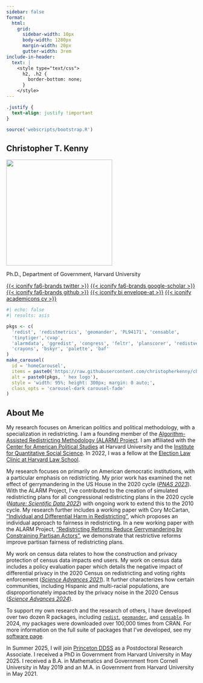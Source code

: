 ```yaml
---
sidebar: false
format: 
  html:
    grid:
      sidebar-width: 10px
      body-width: 1280px
      margin-width: 20px
      gutter-width: 3rem
include-in-header:
  text: |
    <style type="text/css">
      h2, .h2 {
        border-bottom: none;
      }
    </style>
---
```


```css
.justify {
  text-align: justify !important
}
```

```r
source('webscripts/bootstrap.R')
```

:::::: {.column-screen-inset}

::::: {.grid}

:::: {.g-col-12 .g-col-sm-4}

::: {.text-center}

# Christopher T. Kenny

![](figs/ckenny_small.webp){width=20em}



Ph.D., Department of Government, Harvard University

[{{< iconify fa6-brands twitter >}}](https://twitter.com/Chris_T_Kenny){.btn .btn-outline-primary .btn role="button"} [{{< iconify fa6-brands google-scholar >}}](https://scholar.google.com/citations?user=uVUhHXAAAAAJ){.btn .btn-outline-primary .btn role="button"} [{{< iconify fa6-brands github >}}](https://github.com/christopherkenny){.btn .btn-outline-primary .btn role="button"} [{{< iconify bi envelope-at >}}](mailto:christopherkenny@fas.harvard.edu){.btn .btn-outline-primary .btn role="button"} [{{< iconify academicons cv >}}](cv/kenny_cv.pdf){.btn .btn-outline-primary .btn role="button"}


```r
#| echo: false
#| results: asis

pkgs <- c(
  'redist', 'redistmetrics', 'geomander', 'PL94171', 'censable',
  'tinytiger','cvap', 
  'alarmdata', 'ggredist', 'congress', 'feltr', 'planscorer', 'redistverse',
  'crayons', 'bskyr', 'palette', 'baf'
)
make_carousel(
  id = 'homeCarousel',
  items = paste0('https://raw.githubusercontent.com/christopherkenny/christopherkenny.github.io/main/hexes/hex_', pkgs, '.png'),
  alt = paste0(pkgs, ' hex logo'),
  style = 'width: 95%; height: 300px; margin: 0 auto;',
  class_opts = 'carousel-dark carousel-fade'
)
```

:::

::::

:::: {.g-col-12 .g-col-sm-8}

::: {.justify}

# About Me

My research focuses on American politics and political methodology, with a specialization in redistricting. 
I am a founding member of the [Algorithm-Assisted Redistricting Methodology (ALARM) Project](https://alarm-redist.github.io/). 
I am affiliated with the [Center for American Political Studies](https://caps.gov.harvard.edu/) at Harvard University and the [Institute for Quantitative Social Science](https://www.iq.harvard.edu/). 
In 2022, I was a fellow at the [Election Law Clinic at Harvard Law School](https://www.hlselectionlaw.org/).

My research focuses on primarily on American democratic institutions, with a particular emphasis on redistricting. 
My prior work has examined the net effect of gerrymandering in the US House in the 2020 cycle ([*PNAS 2023*](research.html#widespread-partisan-gerrymandering-mostly-cancels-nationally-but-reduces-electoral-competition)).
With the ALARM Project, I've contributed to the creation of simulated redistricting plans for all congressional redistricting plans in the 2020 cycle ([*Nature: Scientific Data 2022*](research.html#simulated-redistricting-plans-for-the-analysis-and-evaluation-of-redistricting-in-the-united-states)) with ongoing work to extend this to the 2010 cycle.
My research further includes a working paper with Cory McCartan, ["Individual and Differential Harm in Redistricting"](research.html#individual-and-differential-harm-in-redistricting), which proposes an individual approach to fairness in redistricting.
In a new working paper with the ALARM Project, ["Redistricting Reforms Reduce Gerrymandering by Constraining Partisan Actors"](research.html#redistricting-reforms-reduce-gerrymandering-by-constraining-partisan-actors), we demonstrate that restrictive reforms improve partisan fairness of redistricting plans.

My work on census data relates to how the construction and privacy protection of census data impacts end users. 
My work on census data includes a policy evaluation paper which details the negative impact of differential privacy in the 2020 Census on redistricting and voting rights enforcement ([*Science Advances 2021*](research.html#the-use-of-differential-privacy-for-census-data-and-its-impact-on-redistricting-the-case-of-the-2020-u.s.-census)). 
It further characterizes how certain communities, including Hispanic and multi-racial populations, are disproportionately impacted by the privacy noise in the 2020 Census ([*Science Advances 2024*](research.html#evaluating-bias-and-noise-induced-by-the-u.s.-census-bureaus-privacy-protection-methods)).

To support my own research and the research of others, I have developed over two dozen R packages, including [`redist`](https://alarm-redist.org/redist/), [`geomander`](https://christophertkenny.com/geomander/), and [`censable`](https://christophertkenny.com/censable/). 
In 2024, my packages were downloaded over 100,000 times from CRAN. 
For more information on the full suite of packages that I've developed, see my [software page](software.html).

In Summer 2025, I will join [Princeton DDSS](https://ddss.princeton.edu/) as a Postdoctoral Research Associate.
I received a PhD in Government from Harvard University in May 2025.
I received a B.A. in Mathematics and Government from Cornell University in May 2019 and an M.A. in Government from Harvard University in May 2021.

:::

::::

:::::

::::::
